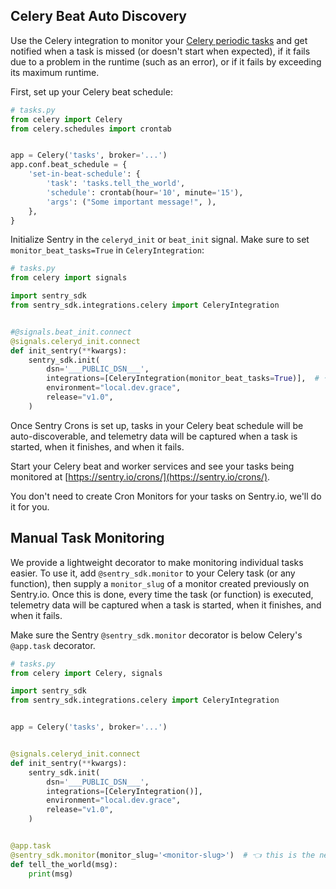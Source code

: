 ## Celery Beat Auto Discovery

Use the Celery integration to monitor your [Celery periodic tasks](https://docs.celeryq.dev/en/stable/userguide/periodic-tasks.html) and get notified when a task is missed (or doesn't start when expected), if it fails due to a problem in the runtime (such as an error), or if it fails by exceeding its maximum runtime.

First, set up your Celery beat schedule:

```python
# tasks.py
from celery import Celery
from celery.schedules import crontab


app = Celery('tasks', broker='...')
app.conf.beat_schedule = {
    'set-in-beat-schedule': {
        'task': 'tasks.tell_the_world',
        'schedule': crontab(hour='10', minute='15'),
        'args': ("Some important message!", ),
    },
}
```

Initialize Sentry in the `celeryd_init` or `beat_init` signal. Make sure to set `monitor_beat_tasks=True` in `CeleryIntegration`:

```python
# tasks.py
from celery import signals

import sentry_sdk
from sentry_sdk.integrations.celery import CeleryIntegration


#@signals.beat_init.connect
@signals.celeryd_init.connect
def init_sentry(**kwargs):
    sentry_sdk.init(
        dsn='___PUBLIC_DSN___',
        integrations=[CeleryIntegration(monitor_beat_tasks=True)],  # 👈
        environment="local.dev.grace",
        release="v1.0",
    )
```

Once Sentry Crons is set up, tasks in your Celery beat schedule will be auto-discoverable, and telemetry data will be captured when a task is started, when it finishes, and when it fails.

Start your Celery beat and worker services and see your tasks being monitored at [https://sentry.io/crons/](https://sentry.io/crons/).

<Note>

You don't need to create Cron Monitors for your tasks on Sentry.io, we'll do it for you.

</Note>

## Manual Task Monitoring

We provide a lightweight decorator to make monitoring individual tasks easier. To use it, add `@sentry_sdk.monitor` to your Celery task (or any function), then supply a `monitor_slug` of a monitor created previously on Sentry.io. Once this is done, every time the task (or function) is executed, telemetry data will be captured when a task is started, when it finishes, and when it fails.

<Note>

Make sure the Sentry `@sentry_sdk.monitor` decorator is below Celery's `@app.task` decorator.

</Note>

```python
# tasks.py
from celery import Celery, signals

import sentry_sdk
from sentry_sdk.integrations.celery import CeleryIntegration


app = Celery('tasks', broker='...')


@signals.celeryd_init.connect
def init_sentry(**kwargs):
    sentry_sdk.init(
        dsn='___PUBLIC_DSN___',
        integrations=[CeleryIntegration()],
        environment="local.dev.grace",
        release="v1.0",
    )


@app.task
@sentry_sdk.monitor(monitor_slug='<monitor-slug>')  # 👈 this is the new line.
def tell_the_world(msg):
    print(msg)
```
